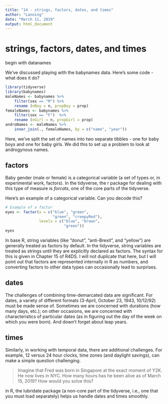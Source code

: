 ```yaml
---
title: "14 - strings, factors, dates, and times"
author: "Lanning"
date: "March 11, 2019"
output: html_document
---
```


# strings, factors, dates, and times

begin with datanames

We've discussed playing with the babynames data. Here's some code - what does it do?

```r
library(tidyverse)
library(babynames)
maleNames <- babynames %>% 
    filter(sex == "M") %>% 
    rename (nBoy = n, propBoy = prop)
femaleNames <- babynames %>%
    filter(sex == "F")  %>% 
    rename (nGirl = n, propGirl = prop)
androNames <- maleNames %>% 
    inner_join(., femaleNames, by = c("name", "year"))
```

Here, we've split the set of names into two separate tibbles - one for baby boys and one for baby girls. We did this to set up a problem to look at androgynous names.

## factors

Baby gender (male or female) is a categorical variable (a set of types or, in experimental work, factors). In the tidyverse, the r package for dealing with this type of measure is *forcats*, one of the core parts of the tidyverse. 

Here's an example of a categorical variable. Can you decode this?

```r
# Example of a factor
eyes <- factor(x = c("blue", "green",
                     "green", "creepyRed"), 
               levels = c("blue", "brown",
                          "green"))
eyes
```

In base R, string variables (like "donut", "anti-Brexit", and "yellow") are generally treated as factors by default.  In the tidyverse, string variables are treated as strings until they are explicitly declared as factors.  The syntax for this is given in Chapter 15 of R4DS. I will not duplicate that here, but I will point out that factors are represented internally in R as numbers, and converting factors to other data types can occasionally lead to surprises.

## dates

The challenges of combining time-demarcated data are significant.  For dates, a variety of different formats (3-April, October 23, 1943, 10/12/92) must be made sense of. Sometimes we are concerned with durations (how many days, etc.); on other occasions, we are concerned with characteristics of particular dates (as in figuring out the day of the week on which you were born). And down't forget about leap years.

## times

Similarly, in working with temporal data, there are additional challenges.  For example, 12 versus 24 hour clocks, time zones (and daylight savings), can make a simple question challenging. 

> Imagine that Fred was born in Singapore at the exact moment of Y2K. He now lives in NYC. How many hours has he been alive as of March 15, 2019? How would you solve this?

in R, the lubridate package (a non-core part of the tidyverse, i.e., one that you must load separately) helps us handle dates and times smoothly.

